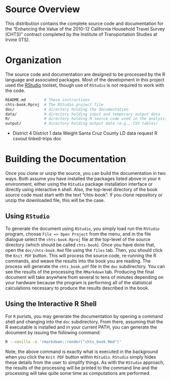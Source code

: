 # Source Overview

This distribution contains the complete source code and documentation
for the "Enhancing the Value of the 2010-12 California Household
Travel Survey (CHTS)" contract completed by the Institute of
Transportation Studies at Irvine (ITS).

# Organization

The source code and documentation are designed to be processed by the
R language and associated packages.  Most of the development in this
project used the [RStudio](http://www.rstudio.com) toolset, though use
of `RStudio` is not required to work with the code.


```bash
README.md        # These instructions
chts-book.Rproj  # The RStudio project file
doc/             # directory holding the documentation
data/            # directory holding input and temporary output data
R/               # directory holding R source code used in the analysis
output/          # directory holding output data (e.g., CSV tables)
```

* District 4
District 1
data
Weight
Santa Cruz County
LD data request
R
csvout
linked-trips
doc


# Building the Documentation

Once you clone or unzip the source, you can build the documentation in
two ways.  Both assume you have installed the packages listed above in
your `R` environment, either using the `RStudio` package installation
interface or directly using interactive `R` shell.  Also, the
top-level directory of the book source code must start with the
text "chts-book".  If you clone repository or unzip the downloaded
file, this will be the case.

## Using `RStudio`

To generate the document using `RStudio`, you simply load run the
`RStudio` program, choose `File => Open Project` from the menu, and in
the file dialogue select the `chts-book.Rproj` file at the top-level
of the source directory (which should be called `chts-book`).  Once
you have done that, open the `doc/chts-book.Rmd` file using the
`files` tab.  Then, you should click the `Knit PDF` button.  This will
process the source code, re-running the R commands, and weave the
results into the book you are reading.  The process will generate the
`chts_book.pdf` file in the `doc` subdirectory.  You can see the
results of the processing the `RMarkdown` tab.  Producing the final
document will take anywhere from several to tens of minutes depending
on your hardware because the program is performing all of the
statistical calculations necessary to produce the results described in
the book.


## Using the Interactive R Shell 

For `R` purists, you may generate the documentation by opening a
command shell and changing into the `doc` subdirectory.  From there,
assuming that the R executable is installed and in your current PATH,
you can generate the document by issuing the following command:

```bash
R --vanilla -e 'rmarkdown::render("chts_book.Rmd")'
```

Note, the above command is exactly what is executed in the background
when you click the `Knit PDF` button within `RStudio`.  `RStudio`
simply hides these details from the user to simplify things.  As with
the `RStudio` approach, the results of the processing will be printed
to the command line and the processing will take quite some time as
computations are performed.



